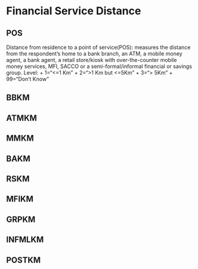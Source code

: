 # Financial Service Distance

## POS
Distance from residence to a point of service(POS): measures the distance from the respondent's home to a bank branch, an ATM, a mobile money agent, a bank agent, a retail store/kiosk with over-the-counter mobile money services, MFI, SACCO or a semi-formal/informal financial or savings group. 
Level:
 + 1="<=1 Km"
 + 2=">1 Km but <=5Km"
 + 3="> 5Km"
 + 99="Don't Know"
 
## BBKM
## ATMKM
## MMKM
## BAKM
## RSKM
## MFIKM
## GRPKM
## INFMLKM
## POSTKM
